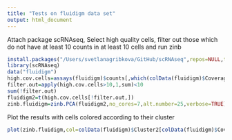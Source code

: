 ```yaml
---
title: "Tests on fluidigm data set"
output: html_document
---
```


Attach package scRNAseq, Select high quality cells, filter out those which do not have at least 10 counts in at least 10 cells and run zinb
```r
install.packages("/Users/svetlanagribkova/GitHub/scRNAseq",repos=NULL,type="source")
library(scRNAseq)
data("fluidigm")
high.cov.cells=assays(fluidigm)$counts[,which(colData(fluidigm)$Coverage_Type=="High")]
filter.out=apply(high.cov.cells>10,1,sum)<10
sum(!filter.out) 
fluidigm2=t(high.cov.cells[!filter.out,])
zinb.fluidigm=zinb.PCA(fluidigm2,no_cores=7,alt.number=25,verbose=TRUE)
```

Plot the results with cells colored according to their cluster 

```r
plot(zinb.fluidigm,col=colData(fluidigm)$Cluster2[colData(fluidigm)$Coverage_Type=="High"])
```


